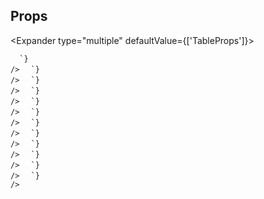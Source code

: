 
## Props

<Expander type="multiple" defaultValue={['TableProps']}>
  
<ExpanderItem title="TableProps" value="TableProps">
    <ReactMarkdown
      remarkPlugins={[remarkGfm]}
      children={`
| name | type | default | description |
| ---- | ---- | ------- | ----------- |
| caption | ReactNode | - | Optional caption which serves as an accessible title/caption for the table. |
| highlightOnHover | boolean | false | If set to true, will highlight a table row on hover. Default is false. |
| size | Sizes | - | Affects font size and padding. Default is in between 'small' and 'large'. |
| variation | TableVariation | - | Sets a supported style variation. Default is no specific variation. |

      `}
    />

  </ExpanderItem>

<ExpanderItem title="AriaAttributes" value="AriaAttributes">
    <ReactMarkdown
      remarkPlugins={[remarkGfm]}
      children={`
| name | type | default | description |
| ---- | ---- | ------- | ----------- |
| aria-activedescendant | string | - | Identifies the currently active element when DOM focus is on a composite widget, textbox, group, or application. |
| aria-atomic | Booleanish | - | Indicates whether assistive technologies will present all, or only parts of, the changed region based on the change notifications defined by the aria-relevant attribute. |
| aria-autocomplete | "list" &#124; "none" &#124; "inline" &#124; "both" | - | Indicates whether inputting text could trigger display of one or more predictions of the user's intended value for an input and specifies how predictions would be presented if they are made. |
| aria-busy | Booleanish | - | Indicates an element is being modified and that assistive technologies MAY want to wait until the modifications are complete before exposing them to the user. |
| aria-checked | boolean &#124; "true" &#124; "false" &#124; "mixed" | - | Indicates the current "checked" state of checkboxes, radio buttons, and other widgets. @see aria-pressed @see aria-selected. |
| aria-colcount | number | - | Defines the total number of columns in a table, grid, or treegrid. @see aria-colindex. |
| aria-colindex | number | - | Defines an element's column index or position with respect to the total number of columns within a table, grid, or treegrid. @see aria-colcount @see aria-colspan. |
| aria-colspan | number | - | Defines the number of columns spanned by a cell or gridcell within a table, grid, or treegrid. @see aria-colindex @see aria-rowspan. |
| aria-controls | string | - | Identifies the element (or elements) whose contents or presence are controlled by the current element. @see aria-owns. |
| aria-current | boolean &#124; "time" &#124; "true" &#124; "false" &#124; "page" &#124; "step" &#124; "location" &#124; "date" | - | Indicates the element that represents the current item within a container or set of related elements. |
| aria-describedby | string | - | Identifies the element (or elements) that describes the object. @see aria-labelledby |
| aria-details | string | - | Identifies the element that provides a detailed, extended description for the object. @see aria-describedby. |
| aria-disabled | Booleanish | - | Indicates that the element is perceivable but disabled, so it is not editable or otherwise operable. @see aria-hidden @see aria-readonly. |
| aria-dropeffect | "link" &#124; "none" &#124; "copy" &#124; "execute" &#124; "move" &#124; "popup" | - | Indicates what functions can be performed when a dragged object is released on the drop target. @deprecated in ARIA 1.1 |
| aria-errormessage | string | - | Identifies the element that provides an error message for the object. @see aria-invalid @see aria-describedby. |
| aria-expanded | Booleanish | - | Indicates whether the element, or another grouping element it controls, is currently expanded or collapsed. |
| aria-flowto | string | - | Identifies the next element (or elements) in an alternate reading order of content which, at the user's discretion, allows assistive technology to override the general default of reading in document source order. |
| aria-grabbed | Booleanish | - | Indicates an element's "grabbed" state in a drag-and-drop operation. @deprecated in ARIA 1.1 |
| aria-haspopup | boolean &#124; "dialog" &#124; "menu" &#124; "true" &#124; "false" &#124; "grid" &#124; "listbox" &#124; "tree" | - | Indicates the availability and type of interactive popup element, such as menu or dialog, that can be triggered by an element. |
| aria-hidden | Booleanish | - | Indicates whether the element is exposed to an accessibility API. @see aria-disabled. |
| aria-invalid | boolean &#124; "true" &#124; "false" &#124; "grammar" &#124; "spelling" | - | Indicates the entered value does not conform to the format expected by the application. @see aria-errormessage. |
| aria-keyshortcuts | string | - | Indicates keyboard shortcuts that an author has implemented to activate or give focus to an element. |
| aria-label | string | - | Defines a string value that labels the current element. @see aria-labelledby. |
| aria-labelledby | string | - | Identifies the element (or elements) that labels the current element. @see aria-describedby. |
| aria-level | number | - | Defines the hierarchical level of an element within a structure. |
| aria-live | "off" &#124; "assertive" &#124; "polite" | - | Indicates that an element will be updated, and describes the types of updates the user agents, assistive technologies, and user can expect from the live region. |
| aria-modal | Booleanish | - | Indicates whether an element is modal when displayed. |
| aria-multiline | Booleanish | - | Indicates whether a text box accepts multiple lines of input or only a single line. |
| aria-multiselectable | Booleanish | - | Indicates that the user may select more than one item from the current selectable descendants. |
| aria-orientation | "horizontal" &#124; "vertical" | - | Indicates whether the element's orientation is horizontal, vertical, or unknown/ambiguous. |
| aria-owns | string | - | Identifies an element (or elements) in order to define a visual, functional, or contextual parent/child relationship between DOM elements where the DOM hierarchy cannot be used to represent the relationship. @see aria-controls. |
| aria-placeholder | string | - | Defines a short hint (a word or short phrase) intended to aid the user with data entry when the control has no value. A hint could be a sample value or a brief description of the expected format. |
| aria-posinset | number | - | Defines an element's number or position in the current set of listitems or treeitems. Not required if all elements in the set are present in the DOM. @see aria-setsize. |
| aria-pressed | boolean &#124; "true" &#124; "false" &#124; "mixed" | - | Indicates the current "pressed" state of toggle buttons. @see aria-checked @see aria-selected. |
| aria-readonly | Booleanish | - | Indicates that the element is not editable, but is otherwise operable. @see aria-disabled. |
| aria-relevant | "text" &#124; "additions" &#124; "additions removals" &#124; "additions text" &#124; "all" &#124; "removals" &#124; "removals additions" &#124; "removals text" &#124; "text additions" &#124; "text removals" | - | Indicates what notifications the user agent will trigger when the accessibility tree within a live region is modified. @see aria-atomic. |
| aria-required | Booleanish | - | Indicates that user input is required on the element before a form may be submitted. |
| aria-roledescription | string | - | Defines a human-readable, author-localized description for the role of an element. |
| aria-rowcount | number | - | Defines the total number of rows in a table, grid, or treegrid. @see aria-rowindex. |
| aria-rowindex | number | - | Defines an element's row index or position with respect to the total number of rows within a table, grid, or treegrid. @see aria-rowcount @see aria-rowspan. |
| aria-rowspan | number | - | Defines the number of rows spanned by a cell or gridcell within a table, grid, or treegrid. @see aria-rowindex @see aria-colspan. |
| aria-selected | Booleanish | - | Indicates the current "selected" state of various widgets. @see aria-checked @see aria-pressed. |
| aria-setsize | number | - | Defines the number of items in the current set of listitems or treeitems. Not required if all elements in the set are present in the DOM. @see aria-posinset. |
| aria-sort | "none" &#124; "ascending" &#124; "descending" &#124; "other" | - | Indicates if items in a table or grid are sorted in ascending or descending order. |
| aria-valuemax | number | - | Defines the maximum allowed value for a range widget. |
| aria-valuemin | number | - | Defines the minimum allowed value for a range widget. |
| aria-valuenow | number | - | Defines the current value for a range widget. @see aria-valuetext. |
| aria-valuetext | string | - | Defines the human readable text alternative of aria-valuenow for a range widget. |

      `}
    />

  </ExpanderItem>

<ExpanderItem title="AriaProps" value="AriaProps">
    <ReactMarkdown
      remarkPlugins={[remarkGfm]}
      children={`
| name | type | default | description |
| ---- | ---- | ------- | ----------- |
| ariaLabel | string | - |  |
| ariaValuetext | string | - |  |
| role | React.AriaRole | - |  |

      `}
    />

  </ExpanderItem>

<ExpanderItem title="Attributes" value="Attributes">
    <ReactMarkdown
      remarkPlugins={[remarkGfm]}
      children={`
| name | type | default | description |
| ---- | ---- | ------- | ----------- |
| key | Key | - |  |

      `}
    />

  </ExpanderItem>

<ExpanderItem title="BaseComponentProps" value="BaseComponentProps">
    <ReactMarkdown
      remarkPlugins={[remarkGfm]}
      children={`
| name | type | default | description |
| ---- | ---- | ------- | ----------- |
| as | ElementType | - |  |
| id | string | - | Unique identifier |
| className | string | - | Additional CSS class name for component |
| testId | string | - | Used to provide a &#96;data-testid&#96; attribute for testing purposes |

      `}
    />

  </ExpanderItem>

<ExpanderItem title="BaseStyleProps" value="BaseStyleProps">
    <ReactMarkdown
      remarkPlugins={[remarkGfm]}
      children={`
| name | type | default | description |
| ---- | ---- | ------- | ----------- |
| alignSelf | ResponsiveStyle&#60;StyleToken&#60;AlignSelf&#62;&#62; | - |  |
| backgroundColor | ResponsiveStyle&#60;StyleToken&#60;BackgroundColor&#62;&#62; | - |  |
| backgroundImage | ResponsiveStyle&#60;StyleToken&#60;BackgroundImage&#62;&#62; | - |  |
| border | ResponsiveStyle&#60;StyleToken&#60;Border&#60;0 &#124; (string & \{\})&#62;&#62;&#62; | - |  |
| borderRadius | ResponsiveStyle&#60;StyleToken&#60;BorderRadius&#60;0 &#124; (string & \{\})&#62;&#62;&#62; | - |  |
| bottom | ResponsiveStyle&#60;StyleToken&#60;Bottom&#60;0 &#124; (string & \{\})&#62;&#62;&#62; | - |  |
| boxShadow | ResponsiveStyle&#60;StyleToken&#60;BoxShadow&#62;&#62; | - |  |
| color | ResponsiveStyle&#60;StyleToken&#60;Color&#62;&#62; | - |  |
| display | ResponsiveStyle&#60;StyleToken&#60;Display&#62;&#62; | - |  |
| fontFamily | ResponsiveStyle&#60;StyleToken&#60;FontFamily&#62;&#62; | - |  |
| fontSize | ResponsiveStyle&#60;StyleToken&#60;FontSize&#60;0 &#124; (string & \{\})&#62;&#62;&#62; | - |  |
| fontStyle | ResponsiveStyle&#60;StyleToken&#60;FontStyle&#62;&#62; | - |  |
| fontWeight | ResponsiveStyle&#60;StyleToken&#60;FontWeight&#62;&#62; | - |  |
| height | ResponsiveStyle&#60;StyleToken&#60;Height&#60;0 &#124; (string & \{\})&#62;&#62;&#62; | - |  |
| left | ResponsiveStyle&#60;StyleToken&#60;Left&#60;0 &#124; (string & \{\})&#62;&#62;&#62; | - |  |
| letterSpacing | ResponsiveStyle&#60;StyleToken&#60;LetterSpacing&#60;0 &#124; (string & \{\})&#62;&#62;&#62; | - |  |
| lineHeight | ResponsiveStyle&#60;StyleToken&#60;LineHeight&#60;0 &#124; (string & \{\})&#62;&#62;&#62; | - |  |
| margin | ResponsiveStyle&#60;StyleToken&#60;Margin&#60;0 &#124; (string & \{\})&#62;&#62;&#62; | - |  |
| marginBlockEnd | ResponsiveStyle&#60;StyleToken&#60;MarginBlockEnd&#60;0 &#124; (string & \{\})&#62;&#62;&#62; | - |  |
| marginBlockStart | ResponsiveStyle&#60;StyleToken&#60;MarginBlockStart&#60;0 &#124; (string & \{\})&#62;&#62;&#62; | - |  |
| marginBottom | ResponsiveStyle&#60;StyleToken&#60;MarginBlockEnd&#60;0 &#124; (string & \{\})&#62;&#62;&#62; | - |  |
| marginInlineEnd | ResponsiveStyle&#60;StyleToken&#60;MarginInlineEnd&#60;0 &#124; (string & \{\})&#62;&#62;&#62; | - |  |
| marginInlineStart | ResponsiveStyle&#60;StyleToken&#60;MarginInlineStart&#60;0 &#124; (string & \{\})&#62;&#62;&#62; | - |  |
| marginLeft | ResponsiveStyle&#60;StyleToken&#60;MarginInlineStart&#60;0 &#124; (string & \{\})&#62;&#62;&#62; | - |  |
| marginRight | ResponsiveStyle&#60;StyleToken&#60;MarginInlineEnd&#60;0 &#124; (string & \{\})&#62;&#62;&#62; | - |  |
| marginTop | ResponsiveStyle&#60;StyleToken&#60;MarginBlockStart&#60;0 &#124; (string & \{\})&#62;&#62;&#62; | - |  |
| maxHeight | ResponsiveStyle&#60;StyleToken&#60;MaxHeight&#60;0 &#124; (string & \{\})&#62;&#62;&#62; | - |  |
| maxWidth | ResponsiveStyle&#60;StyleToken&#60;MaxWidth&#60;0 &#124; (string & \{\})&#62;&#62;&#62; | - |  |
| minHeight | ResponsiveStyle&#60;StyleToken&#60;MinHeight&#60;0 &#124; (string & \{\})&#62;&#62;&#62; | - |  |
| minWidth | ResponsiveStyle&#60;StyleToken&#60;MinWidth&#60;0 &#124; (string & \{\})&#62;&#62;&#62; | - |  |
| opacity | ResponsiveStyle&#60;StyleToken&#60;Opacity&#62;&#62; | - |  |
| overflow | ResponsiveStyle&#60;StyleToken&#60;Overflow&#62;&#62; | - |  |
| padding | ResponsiveStyle&#60;StyleToken&#60;Padding&#60;0 &#124; (string & \{\})&#62;&#62;&#62; | - |  |
| paddingBlockEnd | ResponsiveStyle&#60;StyleToken&#60;MarginBlockEnd&#60;0 &#124; (string & \{\})&#62;&#62;&#62; | - |  |
| paddingBlockStart | ResponsiveStyle&#60;StyleToken&#60;MarginBlockStart&#60;0 &#124; (string & \{\})&#62;&#62;&#62; | - |  |
| paddingBottom | ResponsiveStyle&#60;StyleToken&#60;PaddingBlockEnd&#60;0 &#124; (string & \{\})&#62;&#62;&#62; | - |  |
| paddingInlineEnd | ResponsiveStyle&#60;StyleToken&#60;MarginInlineEnd&#60;0 &#124; (string & \{\})&#62;&#62;&#62; | - |  |
| paddingInlineStart | ResponsiveStyle&#60;StyleToken&#60;MarginInlineStart&#60;0 &#124; (string & \{\})&#62;&#62;&#62; | - |  |
| paddingLeft | ResponsiveStyle&#60;StyleToken&#60;PaddingInlineStart&#60;0 &#124; (string & \{\})&#62;&#62;&#62; | - |  |
| paddingRight | ResponsiveStyle&#60;StyleToken&#60;PaddingInlineEnd&#60;0 &#124; (string & \{\})&#62;&#62;&#62; | - |  |
| paddingTop | ResponsiveStyle&#60;StyleToken&#60;PaddingBlockStart&#60;0 &#124; (string & \{\})&#62;&#62;&#62; | - |  |
| position | ResponsiveStyle&#60;StyleToken&#60;Position&#62;&#62; | - |  |
| right | ResponsiveStyle&#60;StyleToken&#60;Right&#60;0 &#124; (string & \{\})&#62;&#62;&#62; | - |  |
| textAlign | ResponsiveStyle&#60;StyleToken&#60;TextAlign&#62;&#62; | - |  |
| textDecoration | ResponsiveStyle&#60;StyleToken&#60;TextDecoration&#60;0 &#124; (string & \{\})&#62;&#62;&#62; | - |  |
| textTransform | ResponsiveStyle&#60;StyleToken&#60;TextTransform&#62;&#62; | - |  |
| top | ResponsiveStyle&#60;StyleToken&#60;Top&#60;0 &#124; (string & \{\})&#62;&#62;&#62; | - |  |
| transform | ResponsiveStyle&#60;StyleToken&#60;Transform&#62;&#62; | - |  |
| transformOrigin | ResponsiveStyle&#60;StyleToken&#60;TransformOrigin&#60;0 &#124; (string & \{\})&#62;&#62;&#62; | - |  |
| width | ResponsiveStyle&#60;StyleToken&#60;Width&#60;0 &#124; (string & \{\})&#62;&#62;&#62; | - |  |
| whiteSpace | ResponsiveStyle&#60;StyleToken&#60;WhiteSpace&#62;&#62; | - |  |

      `}
    />

  </ExpanderItem>

<ExpanderItem title="DOMAttributes" value="DOMAttributes">
    <ReactMarkdown
      remarkPlugins={[remarkGfm]}
      children={`
| name | type | default | description |
| ---- | ---- | ------- | ----------- |
| dangerouslySetInnerHTML | \{ __html: string; \} | - |  |
| onCopy | ClipboardEventHandler&#60;HTMLTableElement&#62; | - |  |
| onCopyCapture | ClipboardEventHandler&#60;HTMLTableElement&#62; | - |  |
| onCut | ClipboardEventHandler&#60;HTMLTableElement&#62; | - |  |
| onCutCapture | ClipboardEventHandler&#60;HTMLTableElement&#62; | - |  |
| onPaste | ClipboardEventHandler&#60;HTMLTableElement&#62; | - |  |
| onPasteCapture | ClipboardEventHandler&#60;HTMLTableElement&#62; | - |  |
| onCompositionEnd | CompositionEventHandler&#60;HTMLTableElement&#62; | - |  |
| onCompositionEndCapture | CompositionEventHandler&#60;HTMLTableElement&#62; | - |  |
| onCompositionStart | CompositionEventHandler&#60;HTMLTableElement&#62; | - |  |
| onCompositionStartCapture | CompositionEventHandler&#60;HTMLTableElement&#62; | - |  |
| onCompositionUpdate | CompositionEventHandler&#60;HTMLTableElement&#62; | - |  |
| onCompositionUpdateCapture | CompositionEventHandler&#60;HTMLTableElement&#62; | - |  |
| onFocus | FocusEventHandler&#60;HTMLTableElement&#62; | - |  |
| onFocusCapture | FocusEventHandler&#60;HTMLTableElement&#62; | - |  |
| onBlur | FocusEventHandler&#60;HTMLTableElement&#62; | - |  |
| onBlurCapture | FocusEventHandler&#60;HTMLTableElement&#62; | - |  |
| onChange | FormEventHandler&#60;HTMLTableElement&#62; | - |  |
| onChangeCapture | FormEventHandler&#60;HTMLTableElement&#62; | - |  |
| onBeforeInput | FormEventHandler&#60;HTMLTableElement&#62; | - |  |
| onBeforeInputCapture | FormEventHandler&#60;HTMLTableElement&#62; | - |  |
| onInput | FormEventHandler&#60;HTMLTableElement&#62; | - |  |
| onInputCapture | FormEventHandler&#60;HTMLTableElement&#62; | - |  |
| onReset | FormEventHandler&#60;HTMLTableElement&#62; | - |  |
| onResetCapture | FormEventHandler&#60;HTMLTableElement&#62; | - |  |
| onSubmit | FormEventHandler&#60;HTMLTableElement&#62; | - |  |
| onSubmitCapture | FormEventHandler&#60;HTMLTableElement&#62; | - |  |
| onInvalid | FormEventHandler&#60;HTMLTableElement&#62; | - |  |
| onInvalidCapture | FormEventHandler&#60;HTMLTableElement&#62; | - |  |
| onLoad | ReactEventHandler&#60;HTMLTableElement&#62; | - |  |
| onLoadCapture | ReactEventHandler&#60;HTMLTableElement&#62; | - |  |
| onError | ReactEventHandler&#60;HTMLTableElement&#62; | - |  |
| onErrorCapture | ReactEventHandler&#60;HTMLTableElement&#62; | - |  |
| onKeyDown | KeyboardEventHandler&#60;HTMLTableElement&#62; | - |  |
| onKeyDownCapture | KeyboardEventHandler&#60;HTMLTableElement&#62; | - |  |
| onKeyPress | KeyboardEventHandler&#60;HTMLTableElement&#62; | - | @deprecated |
| onKeyPressCapture | KeyboardEventHandler&#60;HTMLTableElement&#62; | - | @deprecated |
| onKeyUp | KeyboardEventHandler&#60;HTMLTableElement&#62; | - |  |
| onKeyUpCapture | KeyboardEventHandler&#60;HTMLTableElement&#62; | - |  |
| onAbort | ReactEventHandler&#60;HTMLTableElement&#62; | - |  |
| onAbortCapture | ReactEventHandler&#60;HTMLTableElement&#62; | - |  |
| onCanPlay | ReactEventHandler&#60;HTMLTableElement&#62; | - |  |
| onCanPlayCapture | ReactEventHandler&#60;HTMLTableElement&#62; | - |  |
| onCanPlayThrough | ReactEventHandler&#60;HTMLTableElement&#62; | - |  |
| onCanPlayThroughCapture | ReactEventHandler&#60;HTMLTableElement&#62; | - |  |
| onDurationChange | ReactEventHandler&#60;HTMLTableElement&#62; | - |  |
| onDurationChangeCapture | ReactEventHandler&#60;HTMLTableElement&#62; | - |  |
| onEmptied | ReactEventHandler&#60;HTMLTableElement&#62; | - |  |
| onEmptiedCapture | ReactEventHandler&#60;HTMLTableElement&#62; | - |  |
| onEncrypted | ReactEventHandler&#60;HTMLTableElement&#62; | - |  |
| onEncryptedCapture | ReactEventHandler&#60;HTMLTableElement&#62; | - |  |
| onEnded | ReactEventHandler&#60;HTMLTableElement&#62; | - |  |
| onEndedCapture | ReactEventHandler&#60;HTMLTableElement&#62; | - |  |
| onLoadedData | ReactEventHandler&#60;HTMLTableElement&#62; | - |  |
| onLoadedDataCapture | ReactEventHandler&#60;HTMLTableElement&#62; | - |  |
| onLoadedMetadata | ReactEventHandler&#60;HTMLTableElement&#62; | - |  |
| onLoadedMetadataCapture | ReactEventHandler&#60;HTMLTableElement&#62; | - |  |
| onLoadStart | ReactEventHandler&#60;HTMLTableElement&#62; | - |  |
| onLoadStartCapture | ReactEventHandler&#60;HTMLTableElement&#62; | - |  |
| onPause | ReactEventHandler&#60;HTMLTableElement&#62; | - |  |
| onPauseCapture | ReactEventHandler&#60;HTMLTableElement&#62; | - |  |
| onPlay | ReactEventHandler&#60;HTMLTableElement&#62; | - |  |
| onPlayCapture | ReactEventHandler&#60;HTMLTableElement&#62; | - |  |
| onPlaying | ReactEventHandler&#60;HTMLTableElement&#62; | - |  |
| onPlayingCapture | ReactEventHandler&#60;HTMLTableElement&#62; | - |  |
| onProgress | ReactEventHandler&#60;HTMLTableElement&#62; | - |  |
| onProgressCapture | ReactEventHandler&#60;HTMLTableElement&#62; | - |  |
| onRateChange | ReactEventHandler&#60;HTMLTableElement&#62; | - |  |
| onRateChangeCapture | ReactEventHandler&#60;HTMLTableElement&#62; | - |  |
| onSeeked | ReactEventHandler&#60;HTMLTableElement&#62; | - |  |
| onSeekedCapture | ReactEventHandler&#60;HTMLTableElement&#62; | - |  |
| onSeeking | ReactEventHandler&#60;HTMLTableElement&#62; | - |  |
| onSeekingCapture | ReactEventHandler&#60;HTMLTableElement&#62; | - |  |
| onStalled | ReactEventHandler&#60;HTMLTableElement&#62; | - |  |
| onStalledCapture | ReactEventHandler&#60;HTMLTableElement&#62; | - |  |
| onSuspend | ReactEventHandler&#60;HTMLTableElement&#62; | - |  |
| onSuspendCapture | ReactEventHandler&#60;HTMLTableElement&#62; | - |  |
| onTimeUpdate | ReactEventHandler&#60;HTMLTableElement&#62; | - |  |
| onTimeUpdateCapture | ReactEventHandler&#60;HTMLTableElement&#62; | - |  |
| onVolumeChange | ReactEventHandler&#60;HTMLTableElement&#62; | - |  |
| onVolumeChangeCapture | ReactEventHandler&#60;HTMLTableElement&#62; | - |  |
| onWaiting | ReactEventHandler&#60;HTMLTableElement&#62; | - |  |
| onWaitingCapture | ReactEventHandler&#60;HTMLTableElement&#62; | - |  |
| onAuxClick | MouseEventHandler&#60;HTMLTableElement&#62; | - |  |
| onAuxClickCapture | MouseEventHandler&#60;HTMLTableElement&#62; | - |  |
| onClick | MouseEventHandler&#60;HTMLTableElement&#62; | - |  |
| onClickCapture | MouseEventHandler&#60;HTMLTableElement&#62; | - |  |
| onContextMenu | MouseEventHandler&#60;HTMLTableElement&#62; | - |  |
| onContextMenuCapture | MouseEventHandler&#60;HTMLTableElement&#62; | - |  |
| onDoubleClick | MouseEventHandler&#60;HTMLTableElement&#62; | - |  |
| onDoubleClickCapture | MouseEventHandler&#60;HTMLTableElement&#62; | - |  |
| onDrag | DragEventHandler&#60;HTMLTableElement&#62; | - |  |
| onDragCapture | DragEventHandler&#60;HTMLTableElement&#62; | - |  |
| onDragEnd | DragEventHandler&#60;HTMLTableElement&#62; | - |  |
| onDragEndCapture | DragEventHandler&#60;HTMLTableElement&#62; | - |  |
| onDragEnter | DragEventHandler&#60;HTMLTableElement&#62; | - |  |
| onDragEnterCapture | DragEventHandler&#60;HTMLTableElement&#62; | - |  |
| onDragExit | DragEventHandler&#60;HTMLTableElement&#62; | - |  |
| onDragExitCapture | DragEventHandler&#60;HTMLTableElement&#62; | - |  |
| onDragLeave | DragEventHandler&#60;HTMLTableElement&#62; | - |  |
| onDragLeaveCapture | DragEventHandler&#60;HTMLTableElement&#62; | - |  |
| onDragOver | DragEventHandler&#60;HTMLTableElement&#62; | - |  |
| onDragOverCapture | DragEventHandler&#60;HTMLTableElement&#62; | - |  |
| onDragStart | DragEventHandler&#60;HTMLTableElement&#62; | - |  |
| onDragStartCapture | DragEventHandler&#60;HTMLTableElement&#62; | - |  |
| onDrop | DragEventHandler&#60;HTMLTableElement&#62; | - |  |
| onDropCapture | DragEventHandler&#60;HTMLTableElement&#62; | - |  |
| onMouseDown | MouseEventHandler&#60;HTMLTableElement&#62; | - |  |
| onMouseDownCapture | MouseEventHandler&#60;HTMLTableElement&#62; | - |  |
| onMouseEnter | MouseEventHandler&#60;HTMLTableElement&#62; | - |  |
| onMouseLeave | MouseEventHandler&#60;HTMLTableElement&#62; | - |  |
| onMouseMove | MouseEventHandler&#60;HTMLTableElement&#62; | - |  |
| onMouseMoveCapture | MouseEventHandler&#60;HTMLTableElement&#62; | - |  |
| onMouseOut | MouseEventHandler&#60;HTMLTableElement&#62; | - |  |
| onMouseOutCapture | MouseEventHandler&#60;HTMLTableElement&#62; | - |  |
| onMouseOver | MouseEventHandler&#60;HTMLTableElement&#62; | - |  |
| onMouseOverCapture | MouseEventHandler&#60;HTMLTableElement&#62; | - |  |
| onMouseUp | MouseEventHandler&#60;HTMLTableElement&#62; | - |  |
| onMouseUpCapture | MouseEventHandler&#60;HTMLTableElement&#62; | - |  |
| onSelect | ReactEventHandler&#60;HTMLTableElement&#62; | - |  |
| onSelectCapture | ReactEventHandler&#60;HTMLTableElement&#62; | - |  |
| onTouchCancel | TouchEventHandler&#60;HTMLTableElement&#62; | - |  |
| onTouchCancelCapture | TouchEventHandler&#60;HTMLTableElement&#62; | - |  |
| onTouchEnd | TouchEventHandler&#60;HTMLTableElement&#62; | - |  |
| onTouchEndCapture | TouchEventHandler&#60;HTMLTableElement&#62; | - |  |
| onTouchMove | TouchEventHandler&#60;HTMLTableElement&#62; | - |  |
| onTouchMoveCapture | TouchEventHandler&#60;HTMLTableElement&#62; | - |  |
| onTouchStart | TouchEventHandler&#60;HTMLTableElement&#62; | - |  |
| onTouchStartCapture | TouchEventHandler&#60;HTMLTableElement&#62; | - |  |
| onPointerDown | PointerEventHandler&#60;HTMLTableElement&#62; | - |  |
| onPointerDownCapture | PointerEventHandler&#60;HTMLTableElement&#62; | - |  |
| onPointerMove | PointerEventHandler&#60;HTMLTableElement&#62; | - |  |
| onPointerMoveCapture | PointerEventHandler&#60;HTMLTableElement&#62; | - |  |
| onPointerUp | PointerEventHandler&#60;HTMLTableElement&#62; | - |  |
| onPointerUpCapture | PointerEventHandler&#60;HTMLTableElement&#62; | - |  |
| onPointerCancel | PointerEventHandler&#60;HTMLTableElement&#62; | - |  |
| onPointerCancelCapture | PointerEventHandler&#60;HTMLTableElement&#62; | - |  |
| onPointerEnter | PointerEventHandler&#60;HTMLTableElement&#62; | - |  |
| onPointerEnterCapture | PointerEventHandler&#60;HTMLTableElement&#62; | - |  |
| onPointerLeave | PointerEventHandler&#60;HTMLTableElement&#62; | - |  |
| onPointerLeaveCapture | PointerEventHandler&#60;HTMLTableElement&#62; | - |  |
| onPointerOver | PointerEventHandler&#60;HTMLTableElement&#62; | - |  |
| onPointerOverCapture | PointerEventHandler&#60;HTMLTableElement&#62; | - |  |
| onPointerOut | PointerEventHandler&#60;HTMLTableElement&#62; | - |  |
| onPointerOutCapture | PointerEventHandler&#60;HTMLTableElement&#62; | - |  |
| onGotPointerCapture | PointerEventHandler&#60;HTMLTableElement&#62; | - |  |
| onGotPointerCaptureCapture | PointerEventHandler&#60;HTMLTableElement&#62; | - |  |
| onLostPointerCapture | PointerEventHandler&#60;HTMLTableElement&#62; | - |  |
| onLostPointerCaptureCapture | PointerEventHandler&#60;HTMLTableElement&#62; | - |  |
| onScroll | UIEventHandler&#60;HTMLTableElement&#62; | - |  |
| onScrollCapture | UIEventHandler&#60;HTMLTableElement&#62; | - |  |
| onWheel | WheelEventHandler&#60;HTMLTableElement&#62; | - |  |
| onWheelCapture | WheelEventHandler&#60;HTMLTableElement&#62; | - |  |
| onAnimationStart | AnimationEventHandler&#60;HTMLTableElement&#62; | - |  |
| onAnimationStartCapture | AnimationEventHandler&#60;HTMLTableElement&#62; | - |  |
| onAnimationEnd | AnimationEventHandler&#60;HTMLTableElement&#62; | - |  |
| onAnimationEndCapture | AnimationEventHandler&#60;HTMLTableElement&#62; | - |  |
| onAnimationIteration | AnimationEventHandler&#60;HTMLTableElement&#62; | - |  |
| onAnimationIterationCapture | AnimationEventHandler&#60;HTMLTableElement&#62; | - |  |
| onTransitionEnd | TransitionEventHandler&#60;HTMLTableElement&#62; | - |  |
| onTransitionEndCapture | TransitionEventHandler&#60;HTMLTableElement&#62; | - |  |

      `}
    />

  </ExpanderItem>

<ExpanderItem title="FlexItemStyleProps" value="FlexItemStyleProps">
    <ReactMarkdown
      remarkPlugins={[remarkGfm]}
      children={`
| name | type | default | description |
| ---- | ---- | ------- | ----------- |
| flex | ResponsiveStyle&#60;Flex&#60;0 &#124; (string & \{\})&#62;&#62; | - | Shorthand for flex grow / shrink / basis |
| order | ResponsiveStyle&#60;Order&#62; | - | Controls order flex items appear |
| grow | ResponsiveStyle&#60;FlexGrow&#62; | - | Ability for flex item to grow |
| shrink | ResponsiveStyle&#60;FlexShrink&#62; | - | Ability for flex item to shrink |
| basis | ResponsiveStyle&#60;FlexBasis&#60;0 &#124; (string & \{\})&#62;&#62; | - | Default size of element before remaining space is distributed |

      `}
    />

  </ExpanderItem>

<ExpanderItem title="GridItemStyleProps" value="GridItemStyleProps">
    <ReactMarkdown
      remarkPlugins={[remarkGfm]}
      children={`
| name | type | default | description |
| ---- | ---- | ------- | ----------- |
| area | ResponsiveStyle&#60;GridArea&#62; | - |  |
| column | ResponsiveStyle&#60;GridColumn&#62; | - |  |
| columnEnd | ResponsiveStyle&#60;GridColumnEnd&#62; | - |  |
| columnSpan | ResponsiveStyle&#60;GridSpanType&#62; | - |  |
| columnStart | ResponsiveStyle&#60;GridColumnStart&#62; | - |  |
| row | ResponsiveStyle&#60;GridRow&#62; | - |  |
| rowEnd | ResponsiveStyle&#60;GridRowEnd&#62; | - |  |
| rowSpan | ResponsiveStyle&#60;GridSpanType&#62; | - |  |
| rowStart | ResponsiveStyle&#60;GridRowStart&#62; | - |  |

      `}
    />

  </ExpanderItem>

<ExpanderItem title="HTMLAttributes" value="HTMLAttributes">
    <ReactMarkdown
      remarkPlugins={[remarkGfm]}
      children={`
| name | type | default | description |
| ---- | ---- | ------- | ----------- |
| slot | string | - |  |
| title | string | - |  |
| defaultChecked | boolean | - |  |
| defaultValue | string &#124; number &#124; readonly string[] | - |  |
| suppressContentEditableWarning | boolean | - |  |
| suppressHydrationWarning | boolean | - |  |
| accessKey | string | - |  |
| contentEditable | Booleanish &#124; "inherit" | - |  |
| contextMenu | string | - |  |
| dir | string | - |  |
| draggable | Booleanish | - |  |
| hidden | boolean | - |  |
| lang | string | - |  |
| placeholder | string | - |  |
| spellCheck | Booleanish | - |  |
| tabIndex | number | - |  |
| translate | "yes" &#124; "no" | - |  |
| radioGroup | string | - |  |
| about | string | - |  |
| datatype | string | - |  |
| inlist | any | - |  |
| prefix | string | - |  |
| property | string | - |  |
| resource | string | - |  |
| typeof | string | - |  |
| vocab | string | - |  |
| autoCapitalize | string | - |  |
| autoCorrect | string | - |  |
| autoSave | string | - |  |
| itemProp | string | - |  |
| itemScope | boolean | - |  |
| itemType | string | - |  |
| itemID | string | - |  |
| itemRef | string | - |  |
| results | number | - |  |
| security | string | - |  |
| unselectable | "on" &#124; "off" | - |  |
| inputMode | "text" &#124; "none" &#124; "search" &#124; "tel" &#124; "url" &#124; "email" &#124; "numeric" &#124; "decimal" | - | Hints at the type of data that might be entered by the user while editing the element or its contents @see https://html.spec.whatwg.org/multipage/interaction.html#input-modalities:-the-inputmode-attribute |
| is | string | - | Specify that a standard HTML element should behave like a defined custom built-in element @see https://html.spec.whatwg.org/multipage/custom-elements.html#attr-is |

      `}
    />

  </ExpanderItem>

<ExpanderItem title="RefAttributes" value="RefAttributes">
    <ReactMarkdown
      remarkPlugins={[remarkGfm]}
      children={`
| name | type | default | description |
| ---- | ---- | ------- | ----------- |
| ref | Ref&#60;HTMLTableElement&#62; | - |  |

      `}
    />

  </ExpanderItem>

<ExpanderItem title="TableHTMLAttributes" value="TableHTMLAttributes">
    <ReactMarkdown
      remarkPlugins={[remarkGfm]}
      children={`
| name | type | default | description |
| ---- | ---- | ------- | ----------- |
| summary | string | - |  |
| cellPadding | string &#124; number | - |  |
| cellSpacing | string &#124; number | - |  |

      `}
    />

  </ExpanderItem>

<ExpanderItem title="ViewProps" value="ViewProps">
    <ReactMarkdown
      remarkPlugins={[remarkGfm]}
      children={`
| name | type | default | description |
| ---- | ---- | ------- | ----------- |
| style | CSSProperties | - |  |
| isDisabled | boolean | - |  |

      `}
    />

  </ExpanderItem>

</Expander>
